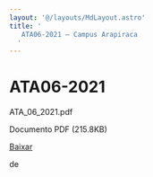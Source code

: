 ```yaml
---
layout: '@/layouts/MdLayout.astro'
title: '
   ATA06-2021 — Campus Arapiraca
  '
---
```






ATA06\-2021
===========














 ATA\_06\_2021\.pdf
   

 Documento PDF
 (215\.8KB)
 

<a class="btn btn-secondary download" href="https://arapiraca.ufal.br/graduacao/ciencia-da-computacao/documentos/atas-do-colegiado-e-nde/colegiado/2021/ata_06_2021.pdf/%40%40download/file/ATA_06_2021.pdf">
 Baixar
</a>




























 de
 


















